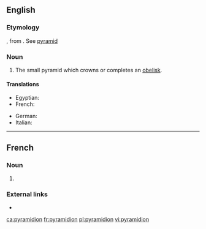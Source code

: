 {{also|Pyramidion}}
==English==

===Etymology===
{{etyl|NL.|en}}, from {{der|en|la|pyramis|}}. See [[pyramid]]

===Noun===
{{en-noun|pyramidia|pyramidions}}

# The small pyramid which crowns or completes an [[obelisk]].

====Translations====
{{trans-top|miniature pyramid}}
* Egyptian: {{t-needed|egy}}
* French: {{t+|fr|pyramidion|m}}
{{trans-mid}}
* German: {{t+|de|Pyramidion|m}}
* Italian: {{t|it|piramidione|m}}
{{trans-bottom}}

----

==French==

===Noun===
{{fr-noun|m}}

# {{l|en|pyramidion}}

===External links===
* {{R:TLFi}}

[[ca:pyramidion]]
[[fr:pyramidion]]
[[pl:pyramidion]]
[[vi:pyramidion]]